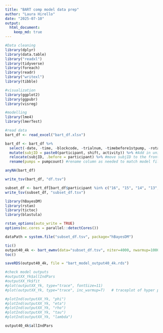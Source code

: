 ```yaml
---
title: "BART comp model data prep"
author: "Laura Hirello"
date: "2025-07-10"
output: 
  html_document: 
    keep_md: true
---
```


```r
#Data cleaning
library(dplyr) 
library(data.table)
library("readxl")
library(tidyverse)
library(foreach)
library(readr)
library("writexl")
library(tibble)

#visualization
library(ggplot2)
library(ggpubr)
library(visreg)

#modelling
library(lme4)
library(lmerTest)

#read data
bart_df <- read_excel("bart_df.xlsx")

bart_df <- bart_df %>%
  select(-date, -time, -blockcode, -trialnum, -timebefore1stpump, -rotation, -d_n, -totalearningsBART, -ballooncount,   -explosionpoint, -wantedpumps, -pumpresult) %>% #remove unneeded columns
  mutate(subjID = paste0(participant, shift, activity)) %>% #Add in unique subject x trial identifier
  relocate(subjID, .before = participant) %>% #move subjID to the front (personal preference)
  rename(pumps = pumpcount) #rename column as needed to match model files

anyNA(bart_df)

write_tsv(bart_df, "df.tsv")

subset_df <- bart_df[bart_df$participant %in% c("16", "15", "14", "13", "12"), ]
write_tsv(subset_df, "subset_df.tsv")

```



```r
library(hBayesDM)
library(rstan)
library(tictoc)
library(blastula)

rstan_options(auto_write = TRUE)
options(mc.cores = parallel::detectCores())

dataPath = system.file("subset_df.tsv", package="hBayesDM")

tic()
output40_4k <- bart_ewmv(data="subset_df.tsv", niter=4000, nwarmup=1000, nchain=4, ncore=4)
toc()

saveRDS(output40_4k, file = "bart_model_output40_4k.rds")

#check model outputs
#outputXX_Yk$allIndPars
#outputXX_Yk$fit
#plot(outputXX_Yk, type="trace", fontSize=11)
#plot(outputXX_Yk, type="trace", inc_warmup=T)   # traceplot of hyper parameters w/ warmup samples

#plotInd(outputXX_Yk, "phi")
#plotInd(outputXX_Yk, "eta")
#plotInd(outputXX_Yk, "rho")
#plotInd(outputXX_Yk, "tau")
#plotInd(outputXX_Yk, "lambda")

output40_4k$allIndPars

```

